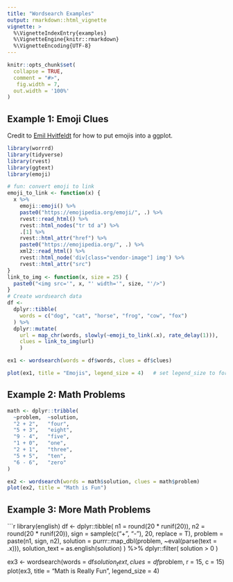```yaml
---
title: "Wordsearch Examples"
output: rmarkdown::html_vignette
vignette: >
  %\VignetteIndexEntry{examples}
  %\VignetteEngine{knitr::rmarkdown}
  %\VignetteEncoding{UTF-8}
---
```


```r
knitr::opts_chunk$set(
  collapse = TRUE,
  comment = "#>",
   fig.width = 7, 
  out.width = '100%'
)
```


## Example 1: Emoji Clues

Credit to [Emil Hvitfeldt](https://www.hvitfeldt.me/blog/real-emojis-in-ggplot2/) for how to put emojis into a ggplot.

```r
library(worrrd)
library(tidyverse)
library(rvest)
library(ggtext)
library(emoji)

# fun: convert emoji to link
emoji_to_link <- function(x) {
  x %>%
    emoji::emoji() %>%
    paste0("https://emojipedia.org/emoji/", .) %>%
    rvest::read_html() %>%
    rvest::html_nodes("tr td a") %>%
    .[1] %>%
    rvest::html_attr("href") %>%
    paste0("https://emojipedia.org/", .) %>%
    xml2::read_html() %>%
    rvest::html_node('div[class="vendor-image"] img') %>%
    rvest::html_attr("src")
}
link_to_img <- function(x, size = 25) {
  paste0("<img src='", x, "' width='", size, "'/>")
}
# Create wordsearch data
df <- 
  dplyr::tibble(
    words = c("dog", "cat", "horse", "frog", "cow", "fox")
  ) %>%
  dplyr::mutate(
    url = map_chr(words, slowly(~emoji_to_link(.x), rate_delay(1))),
    clues = link_to_img(url)
    )

ex1 <- wordsearch(words = df$words, clues = df$clues)

plot(ex1, title = "Emojis", legend_size = 4)   # set legend_size to force ggtext
```


## Example 2:  Math Problems

```r

math <- dplyr::tribble(
  ~problem,  ~solution,
  "2 + 2",   "four",
  "5 + 3",   "eight",
  "9 - 4",   "five",
  "1 + 0",   "one",
  "2 + 1",   "three",
  "5 + 5",   "ten",
  "6 - 6",   "zero"
)

ex2 <- wordsearch(words = math$solution, clues = math$problem)
plot(ex2, title = "Math is Fun")
```

## Example 3:  More Math Problems
```r
library(english)
df <- dplyr::tibble(
  n1 = round(20 * runif(20)),
  n2 = round(20 * runif(20)),
  sign = sample(c("+", "-"), 20, replace = T),
  problem = paste(n1, sign, n2),
  solution = purrr::map_dbl(problem, ~eval(parse(text = .x))),
  solution_text = as.english(solution)
) %>%
  dplyr::filter(
    solution > 0
  )

ex3 <- wordsearch(words = df$solution_text, clues = df$problem, r = 15, c = 15)
plot(ex3, title = "Math is Really Fun", legend_size = 4)
